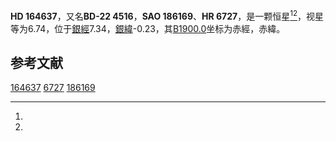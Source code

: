 {{Starbox begin
| name = HD 164637
}}
{{Starbox observe
| epoch = [[J2000.0|J2000.0]]
| constell = {{星座名待查}}<ref name=SIMBAD>{{cite web
 | url=http://simbad.u-strasbg.fr/simbad/sim-id?Ident=HR+6727
 | title=Pulsating variable Star
 | publisher=Centre de Données astronomiques de Strasbourg
 | work=SIMBAD
 | accessdate=2012-07-13
 | archive-date=2016-03-15
 | archive-url=https://web.archive.org/web/20160315132926/http://simbad.u-strasbg.fr/simbad/sim-id?Ident=HR+6727
 | dead-url=no
 }}</ref><ref name=DATA>{{cite web
 | url=http://vizier.u-strasbg.fr/viz-bin/VizieR-5?-out.add=.&-source=5050&-corr=PK=HR&-out.max=9999&HR=6727
 | title=VizieR Detailed Page
 | accessdate=2012-07-13
 | archive-date=2016-03-05
 | archive-url=https://web.archive.org/web/20160305211153/http://vizier.u-strasbg.fr/viz-bin/VizieR-5?-out.add=.&-source=5050&-corr=PK=HR&-out.max=9999&HR=6727
 | dead-url=no
 }}</ref>
| 星官 = 
| ra = {{RA|18|3|1.7}}<ref name=SIMBAD /><ref name=DATA />
| dec = {{DEC|-22|43|6}}<ref name=SIMBAD /><ref name=DATA />
| appmag_v = 6.74<ref name=SIMBAD /><ref name=DATA />
}}
{{Starbox character
| class = B0.5III<ref name=SIMBAD /><ref name=DATA />
| b-v = -0.05<ref name=SIMBAD /><ref name=DATA />
| u-b = -0.87<ref name=SIMBAD /><ref name=DATA />
| r-i = <ref name=SIMBAD /><ref name=DATA />
| variable = 
}}
{{Starbox astrometry
| radial_v = -0.87
| prop_mo_ra = -7
| parallax = 
| p_error = 
}}
{{Starbox catalog
| names =BD-22 4516，[[SAO星表|SAO]] 186169，[[HD星表|HD]] 164637，[[HR星表|HR]] 6727}}
{{Starbox reference |Simbad=HR+6727}}
{{Starbox end}}

'''HD 164637'''，又名'''BD-22 4516'''，'''SAO 186169'''、'''HR 6727'''，是一颗恒星<ref name=SIMBAD /><ref name=DATA />，视星等为6.74，位于[[銀道座標系|銀經]]7.34，[[銀道座標系|銀緯]]-0.23，其[[B1900.0|B1900.0]]坐标为赤經{{RA|17|56|58.3}}，赤緯{{DEC|-22|-0.23|7}}。

== 参考文献 ==
{{reflist}}

{{star-stub}}

[[Category:HD和HDE天體|164637]]
[[Category:HR天體|6727]]
[[Category:SAO天體|186169]]